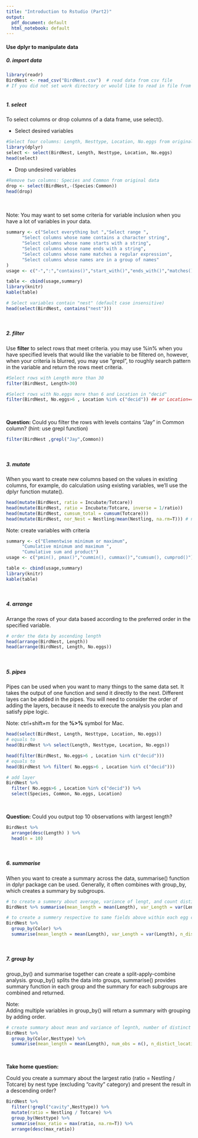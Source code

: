 ```yaml
---
title: "Introduction to Rstudio (Part2)"
output:
  pdf_document: default
  html_notebook: default
---
```


#### Use dplyr to manipulate data

##### 0. import data
```r
library(readr)
BirdNest <- read_csv("BirdNest.csv")  # read data from csv file
# If you did not set work directory or would like to read in file from other folder instead of working directory, specify path above
 
```

##### 1. select 
To select columns or drop columns of a data frame, use select(). 

* Select desired variables
```r
#Select four columns: Length, Nesttype, Location, No.eggs from original data, return the first six rows.
library(dplyr)
select <- select(BirdNest, Length, Nesttype, Location, No.eggs)
head(select)
```

* Drop undesired variables  
```r
#Remove two columns: Species and Common from original data  
drop <- select(BirdNest,-(Species:Common))
head(drop)
```

<br />     
Note: You may want to set some criteria for variable inclusion when you have a lot of variables in your data.  

```r
summary <- c("Select everything but ","Select range ",
      "Select columns whose name contains a character string",
      "Select columns whose name starts with a string",
      "Select columns whose name ends with a string",
      "Select columns whose name matches a regular expression",
      "Select columns whose names are in a group of names"
)
usage <- c("-",":","contains()","start_with()","ends_with()","matches()","one_of()")

table <- cbind(usage,summary)
library(knitr)
kable(table)

```

```r
# Select variables contain "nest" (default case insensitive)
head(select(BirdNest, contains("nest")))

```

<br />   
 
##### 2. filter  
Use **filter** to select rows that meet criteria. you may use %in% when you have specified levels that would like the variable to be filtered on, however, when your criteria is blurred, you may use "grepl", to roughly search pattern in the variable and return the rows meet criteria.    
```r
#Select rows with Length more than 30
filter(BirdNest, Length>30)

#Select rows with No.eggs more than 6 and Location in "decid"
filter(BirdNest, No.eggs>6 , Location %in% c("decid")) ## or Location=="decid" if just one level

```


<br />   
  
**Question:**
Could you filter the rows with levels contains "Jay" in Common column? (hint: use grepl function)

```r
filter(BirdNest ,grepl("Jay",Common))

```

<br />  

##### 3. mutate  
When you want to create new columns based on the values in existing columns, for example, do calculation using existing variables, we’ll use the dplyr function mutate().  

```r
head(mutate(BirdNest, ratio = Incubate/Totcare))
head(mutate(BirdNest, ratio = Incubate/Totcare, inverse = 1/ratio))
head(mutate(BirdNest, cumsum_total = cumsum(Totcare)))
head(mutate(BirdNest, nor_Nest = Nestling/mean(Nestling, na.rm=T))) # na.rm=T removes the missing value when calculating mean 
```

Note: create variables with criteria  

```r
summary <- c("Elementwise minimum or maximum",
      "Cumulative minimum and maximum ",
      "Cumulative sum and product")
usage <- c("pmin(), pmax()","cummin(), cummax()","cumsum(), cumprod()")

table <- cbind(usage,summary)
library(knitr)
kable(table)

```
<br />  

##### 4. arrange  
Arrange the rows of your data based according to the preferred order in the specified variable.
```r
# order the data by ascending length
head(arrange(BirdNest, Length))
head(arrange(BirdNest, Length, No.eggs)) 
```

<br />  


##### 5. pipes  
Pipes can be used when you want to many things to the same data set. It takes the output of one function and send it directly to the next. Different layes can be added in the pipes. You will need to consider the order of adding the layers, because it needs to execute the analysis you plan and satisfy pipe logic.  

Note: ctrl+shift+m for the **%>%** symbol for Mac.  

```r
head(select(BirdNest, Length, Nesttype, Location, No.eggs))
# equals to
head(BirdNest %>% select(Length, Nesttype, Location, No.eggs))

head(filter(BirdNest, No.eggs>6 , Location %in% c("decid")))
# equals to
head(BirdNest %>% filter( No.eggs>6 , Location %in% c("decid")))

# add layer
BirdNest %>% 
  filter( No.eggs>6 , Location %in% c("decid")) %>% 
  select(Species, Common, No.eggs, Location)

```

<br />    

**Question:**
Could you output top 10 observations with largest length? 

```r
BirdNest %>%
  arrange(desc(Length) ) %>% 
  head(n = 10)

```
<br />  

##### 6. summarise  
When you want to create a summary across the data, summarise() function in dplyr package can be used. Generally, it often combines with group_by, which creates a summary by subgroups. 
```r
# to create a summery about average, variance of lengt, and count distinct egg color 
BirdNest %>% summarise(mean_length = mean(Length), var_Length = var(Length), n_distict_color = n_distinct(Color))  

# to create a summery respective to same fields above within each egg color.
BirdNest %>% 
  group_by(Color) %>% 
  summarise(mean_length = mean(Length), var_Length = var(Length), n_distict_color = n_distinct(Color)) 

```
<br />  

##### 7. group by  
group_by() and summarise together can create a split-apply-combine analysis. group_by() splits the data into groups, summarise() provides summary function in each group and the summary for each subgroups are combined and returned.   

Note:  
Adding multiple variables in group_by() will return a summary with grouping by adding order.
```r
# create summary about mean and variance of legnth, number of distinct location by color and nesttype
BirdNest %>% 
  group_by(Color,Nesttype) %>% 
  summarise(mean_length = mean(Length), num_obs = n(), n_distict_location = n_distinct(Location))
```
<br />  

**Take home question:  **

Could you create a summary about the largest ratio (ratio = Nestling / Totcare) by nest type (excluding "cavity" category) and present the result in a descending order?

```r
BirdNest %>% 
  filter(!grepl("cavity",Nesttype)) %>% 
  mutate(ratio = Nestling / Totcare) %>% 
  group_by(Nesttype) %>% 
  summarise(max_ratio = max(ratio, na.rm=T)) %>%
  arrange(desc(max_ratio)) 

```


